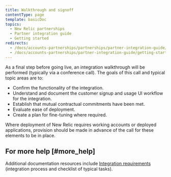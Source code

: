 ```yaml
---
title: Walkthrough and signoff
contentType: page
template: basicDoc
topics:
  - New Relic partnerships
  - Partner integration guide
  - Getting started
redirects:
  - /docs/accounts-partnerships/partnerships/partner-integration-guide/walkthrough-signoff
  - /docs/accounts-partnerships/partner-integration-guide/getting-started/walkthrough-signoff
---
```


As a final step before going live, an integration walkthrough will be performed (typically via a conference call). The goals of this call and typical topic areas are to:

* Confirm the functionality of the integration.
* Understand and document the customer signup and usage UI workflow for the integration.
* Establish that mutual contractual commitments have been met.
* Evaluate ease of deployment.
* Create a plan for fine-tuning where required.

Where deployment of New Relic requires working accounts or deployed applications, provision should be made in advance of the call for these elements to be in place.

## For more help [#more_help]

Additional documentation resources include [Integration requirements](/docs/accounts-partnerships/partnerships/partner-integration-guide/integration-requirements) (integration process and checklist of typical tasks).
